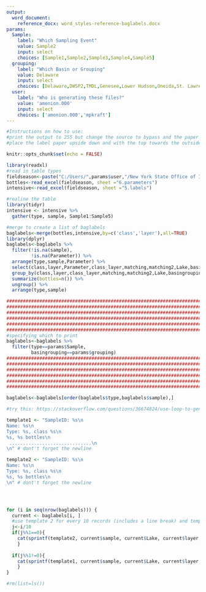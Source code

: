 ```yaml
---
output: 
  word_document:
    reference_docx: word_styles-reference-baglabels.docx
params:
  Sample: 
    label: "Which Sampling Event"
    value: Sample2
    input: select
    choices: [Sample1,Sample2,Sample3,Sample4,Sample5]
  grouping:
    label: "Which Basin or Grouping"
    value: Delaware
    input: select
    choices: [Delaware,DWSP2,TMDL,Genesee,Lower Hudson,Oneida,St. Lawrence, Oneida,Mohawk]
  user:
    label: "Who is generating these files?"
    value: 'amonion.000'
    input: select
    choices: ['amonion.000','mpkraft']
---
```


```r

#Instructions on how to use:
#print the output to 255 but change the source to bypass and the paper to thick2
#place the label paper upside down and with the top towards the outside

knitr::opts_chunk$set(echo = FALSE)
```

```r
library(readxl)
#read in table types
fieldseason<-paste("C:/Users/",params$user,"/New York State Office of Information Technology Services/LMAS - LCI/LCI.Field.Season.xlsx",sep="")
bottles<-read_excel(fieldseason, sheet ="6.parameters")
intensive<-read_excel(fieldseason, sheet ="5.labels")

#realine the table
library(tidyr)
intensive <- intensive %>% 
  gather(type, sample, Sample1:Sample5)

#merge to create a list of baglabels
baglabels<-merge(bottles,intensive,by=c('class','layer'),all=TRUE)
library(dplyr)
baglabels<-baglabels %>% 
  filter(!is.na(sample),
         !is.na(Parameter)) %>% 
  arrange(type,sample,Parameter) %>% 
  select(class,layer,Parameter,class_layer,matching,matching2,Lake,basingrouping,Lake,short,need,gave,`need#`,type,sample) %>% 
  group_by(class,layer,class_layer,matching,matching2,Lake,basingrouping,short,type,sample) %>% 
  summarize(bottles=n()) %>% 
  ungroup() %>% 
  arrange(type,sample)

#####################################################################################################################
#####################################################################################################################
#####################################################################################################################
#####################################################################################################################
#####################################################################################################################
#####################################################################################################################
#specifying which to print
baglabels<-baglabels %>% 
  filter(type==params$Sample,
         basingrouping==params$grouping)
#####################################################################################################################
#####################################################################################################################
#####################################################################################################################
#####################################################################################################################
#####################################################################################################################
#####################################################################################################################

baglabels<-baglabels[order(baglabels$type,baglabels$sample),]
```


```r
#try this: https://stackoverflow.com/questions/36674824/use-loop-to-generate-section-of-text-in-rmarkdown

template1 <- "SampleID: %s\n
Name: %s\n
Type: %s, class %s\n
%s, %s bottles\n
 ..............................\n
\n" # dont't forget the newline

template2 <- "SampleID: %s\n
Name: %s\n
Type: %s, class %s\n
%s, %s bottles\n
\n" # dont't forget the newline




for (i in seq(nrow(baglabels))) {
  current <- baglabels[i, ]
  #use template 2 for every 10 records (includes a line break) and template 1 for all others
  j<-i/10
  if(j%%1==0){
    cat(sprintf(template2, current$sample, current$Lake, current$layer,current$class,current$type,current$bottles))
    }
  
  if(j%%1!=0){
    cat(sprintf(template1, current$sample, current$Lake, current$layer,current$class,current$type,current$bottles))
    }
}

#rm(list=ls())
```
